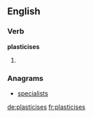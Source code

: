 ==English==

===Verb===
'''plasticises'''

# {{en-third-person singular of|plasticise}}

===Anagrams===
* [[specialists#English|specialists]]

[[de:plasticises]]
[[fr:plasticises]]